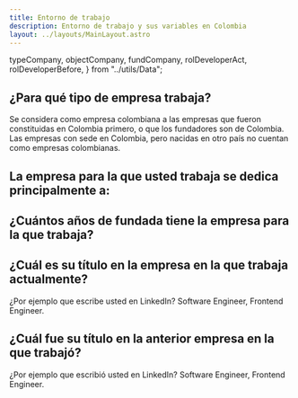 ```yaml
---
title: Entorno de trabajo
description: Entorno de trabajo y sus variables en Colombia
layout: ../layouts/MainLayout.astro
---
```



  typeCompany,
  objectCompany,
  fundCompany,
  rolDeveloperAct,
  rolDeveloperBefore,
} from "../utils/Data";

## ¿Para qué tipo de empresa trabaja?

Se considera como empresa colombiana a las empresas que fueron constituidas en Colombia primero, o que los fundadores son de Colombia. Las empresas con sede en Colombia, pero nacidas en otro país no cuentan como empresas colombianas.

<VerticalBarChart client:load="react" data={typeCompany} />

## La empresa para la que usted trabaja se dedica principalmente a:

<VerticalBarChart client:load="react" data={objectCompany} />

## ¿Cuántos años de fundada tiene la empresa para la que trabaja?

<VerticalBarChart client:load="react" data={fundCompany} />

## ¿Cuál es su título en la empresa en la que trabaja actualmente?

¿Por ejemplo que escribe usted en LinkedIn? Software Engineer, Frontend Engineer.

<HorizontalBar client:load="react" data={rolDeveloperAct} />

## ¿Cuál fue su título en la anterior empresa en la que trabajó?

¿Por ejemplo que escribió usted en LinkedIn? Software Engineer, Frontend Engineer.

<HorizontalBar client:load="react" data={rolDeveloperBefore} />